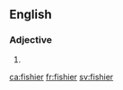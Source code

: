 ==English==

===Adjective===
{{head|en|adjective comparative form}}

# {{en-comparative of|fishy}}

[[ca:fishier]]
[[fr:fishier]]
[[sv:fishier]]